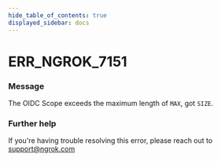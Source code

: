 ```yaml
---
hide_table_of_contents: true
displayed_sidebar: docs
---
```



# ERR_NGROK_7151

### Message

The OIDC Scope exceeds the maximum length of `MAX`, got `SIZE`.

<ErrorDetails error="err_ngrok_7151" />

### Further help

If you're having trouble resolving this error, please reach out to [support@ngrok.com](mailto:support@ngrok.com?subject=Help%20with%20ERR_NGROK_7151)

